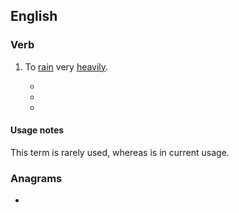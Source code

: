 ==English==

===Verb===
{{head|en|verb}}

# {{lb|en|idiomatic|dated|rare}} To [[rain]] very [[heavily]].
#* {{quote-book|year=1651|author=Henry Vaughan|title=Olor Iscanus|passage=The Pedlars of our age have business yet, / And gladly would against the Fayr-day fit / Themselves with such a Roofe, that can secure / Their Wares from '''Dogs and Cats rain'd''' in showre.}}
#* {{quote-book|year=1672|author=Maurice Atkins|title=Minor Burlesques and Travesties|passage=Where e're I went on Land or water / Hee'd make a shift to follow after. / Neither had he flincht a foot, had fates / Made it '''rain''' down '''dogs and cats'''}}
#* {{quote-book|year=1678|author=John Phillips|title=Maronides|passage=When it '''rains Dogs and Cats''' in Hell, / The shelter'd Centaurs roar and yell.}}

====Usage notes====
This term is rarely used, whereas {{m|en|rain cats and dogs}} is in current usage.

===Anagrams===
* {{anagrams|en|rain cats and dogs}}